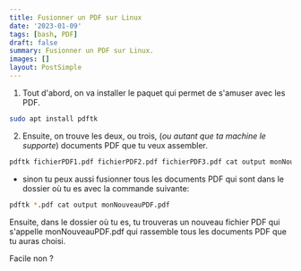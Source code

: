 ```yaml
---
title: Fusionner un PDF sur Linux
date: '2023-01-09'
tags: [bash, PDF]
draft: false
summary: Fusionner un PDF sur Linux.
images: []
layout: PostSimple
---
```


1. Tout d'abord, on va installer le paquet qui permet de s'amuser avec les PDF.

```bash
sudo apt install pdftk
```

2. Ensuite, on trouve les deux, ou trois, (_ou autant que ta machine le supporte_) documents PDF que tu veux assembler.

```bash
pdftk fichierPDF1.pdf fichierPDF2.pdf fichierPDF3.pdf cat output monNouveauPDF.pdf
```

- sinon tu peux aussi fusionner tous les documents PDF qui sont dans le dossier où tu es avec la commande suivante:

```bash
pdftk *.pdf cat output monNouveauPDF.pdf
```

Ensuite, dans le dossier où tu es, tu trouveras un nouveau fichier PDF qui s'appelle monNouveauPDF.pdf qui rassemble tous les documents PDF que tu auras choisi.

Facile non ?
